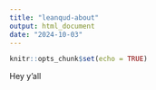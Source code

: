 ```yaml
---
title: "leanqud-about"
output: html_document
date: "2024-10-03"
---
```


```r
knitr::opts_chunk$set(echo = TRUE)
```

Hey y'all